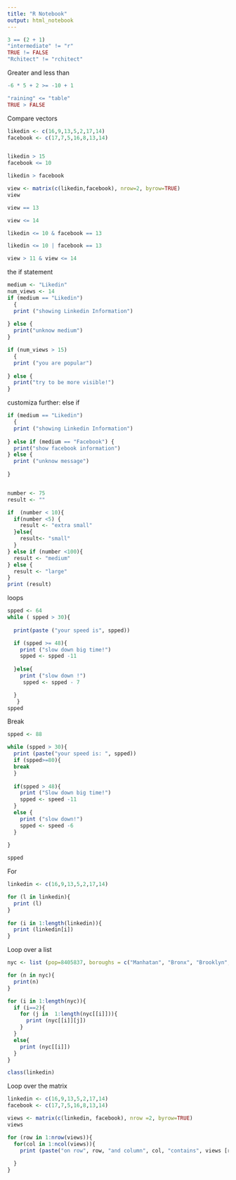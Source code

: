 ---
title: "R Notebook"
output: html_notebook
---
```{r}
3 == (2 + 1)
"intermediate" != "r"
TRUE != FALSE
"Rchitect" != "rchitect"
```
Greater and less than

```{r}
-6 * 5 + 2 >= -10 + 1

"raining" <= "table"
TRUE > FALSE


``` 
Compare vectors

```{r}

likedin <- c(16,9,13,5,2,17,14)
facebook <- c(17,7,5,16,8,13,14)


likedin > 15
facebook <= 10 

likedin > facebook

view <- matrix(c(likedin,facebook), nrow=2, byrow=TRUE)
view

view == 13

view <= 14

likedin <= 10 & facebook == 13

likedin <= 10 | facebook == 13

view > 11 & view <= 14

```

the if statement

```{r}
medium <- "Likedin"
num_views <- 14
if (medium == "Likedin")
  {
  print ("showing Linkedin Information")
 
} else {
  print("unknow medium")
}

if (num_views > 15)
  {
  print ("you are popular")
 
} else {
  print("try to be more visible!")
}
```

customiza further: else if


```{r}
if (medium == "Likedin")
  {
  print ("showing Linkedin Information")
 
} else if (medium == "Facebook") {
  print("show facebook information")
} else {
  print ("unknow message")
  
}


number <- 75
result <- ""

if  (number < 10){
  if(number <5) {
    result <- "extra small"
  }else{
    result<- "small"
  }
} else if (number <100){
  result <- "medium"
} else {
  result <- "large"
}
print (result)
```
loops 

```{r}
spped <- 64
while ( spped > 30){
  
  print(paste ("your speed is", spped))

  if (spped >= 48){
    print ("slow down big time!")
    spped <- spped -11 
    
  }else{
    print ("slow down !")
     spped <- spped - 7

  }
   }
spped

```
Break

```{r}
spped <- 88

while (spped > 30){
  print (paste("your speed is: ", spped))
  if (spped>=80){
  break
  }
  
  if(spped > 48){
    print ("Slow down big time!")
    spped <- speed -11
  }
  else {
    print ("slow down!")
    spped <- speed -6
  }
    
}

spped
```

For

```{r}

linkedin <- c(16,9,13,5,2,17,14)

for (l in linkedin){
  print (l)
}
  
for (i in 1:length(linkedin)){
  print (linkedin[i])
}


```

Loop over a list

```{r}

nyc <- list (pop=8405837, boroughs = c("Manhatan", "Bronx", "Brooklyn", "Queens", "Staten Island"), capital=FALSE)

for (n in nyc){
  print(n)
}

for (i in 1:length(nyc)){
  if (i==2){
    for (j in  1:length(nyc[[i]])){
      print (nyc[[i]][j])
    }
  }
  else{
    print (nyc[[i]])
  }
}

class(linkedin)

```


Loop over the matrix

```{r}

linkedin <- c(16,9,13,5,2,17,14)
facebook <- c(17,7,5,16,8,13,14)

views <- matrix(c(linkedin, facebook), nrow =2, byrow=TRUE)
views

for (row in 1:nrow(views)){
  for(col in 1:ncol(views)){
    print (paste("on row", row, "and column", col, "contains", views [row,col]))
    
  }
}

```





